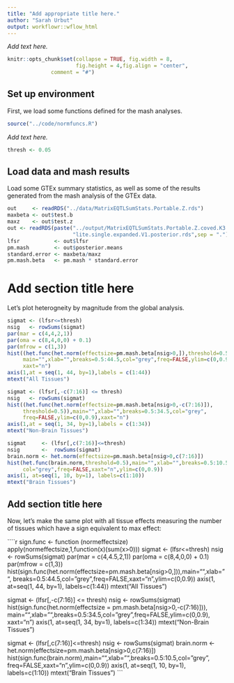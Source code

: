 ```yaml
---
title: "Add appropriate title here."
author: "Sarah Urbut"
output: workflowr::wflow_html
---
```


*Add text here.*

```r
knitr::opts_chunk$set(collapse = TRUE, fig.width = 8,
                      fig.height = 4,fig.align = "center",
		      comment = "#")
```

## Set up environment

First, we load some functions defined for the mash analyses.

```r
source("../code/normfuncs.R")
```

*Add text here.*

```r
thresh <- 0.05
```

## Load data and mash results

Load some GTEx summary statistics, as well as some of the results
generated from the mash analysis of the GTEx data.

```r
out     <- readRDS("../data/MatrixEQTLSumStats.Portable.Z.rds")
maxbeta <- out$test.b
maxz    <- out$test.z
out <- readRDS(paste("../output/MatrixEQTLSumStats.Portable.Z.coved.K3.P3",
                     "lite.single.expanded.V1.posterior.rds",sep = "."))
lfsr           <- out$lfsr
pm.mash        <- out$posterior.means
standard.error <- maxbeta/maxz
pm.mash.beta   <- pm.mash * standard.error
```

# Add section title here

Let's plot heterogneity by magnitude from the global analysis.

```r
sigmat <- (lfsr<=thresh)
nsig   <- rowSums(sigmat)
par(mar = c(4,4,2,1))
par(oma = c(8,4,0,0) + 0.1)
par(mfrow = c(1,3))
hist((het.func(het.norm(effectsize=pm.mash.beta[nsig>0,]),threshold=0.5)),
     main="",xlab="",breaks=0.5:44.5,col="grey",freq=FALSE,ylim=c(0,0.9),
     xaxt="n")
axis(1,at = seq(1, 44, by=1),labels = c(1:44))
mtext("All Tissues")

sigmat <- (lfsr[,-c(7:16)] <= thresh)
nsig   <- rowSums(sigmat)
hist((het.func(het.norm(effectsize=pm.mash.beta[nsig>0,-c(7:16)]),
     threshold=0.5)),main="",xlab="",breaks=0.5:34.5,col="grey",
     freq=FALSE,ylim=c(0,0.9),xaxt="n")
axis(1,at = seq(1, 34, by=1),labels = c(1:34))
mtext("Non-Brain Tissues")

sigmat     <- (lfsr[,c(7:16)]<=thresh)
nsig       <-  rowSums(sigmat)
brain.norm <- het.norm(effectsize=pm.mash.beta[nsig>0,c(7:16)])
hist(het.func(brain.norm,threshold=0.5),main="",xlab="",breaks=0.5:10.5,
     col="grey",freq=FALSE,xaxt="n",ylim=c(0,0.9))
axis(1, at=seq(1, 10, by=1), labels=c(1:10))
mtext("Brain Tissues")
````

## Add section title here

Now, let's make the same plot with all tissue effects measuring the
number of tissues which have a sign equivalent to max effect:

````r
sign.func <- function (normeffectsize)
  apply(normeffectsize,1,function(x)(sum(x>0)))
sigmat <- (lfsr<=thresh)
nsig   <- rowSums(sigmat)
par(mar = c(4,4.5,2,1))
par(oma = c(8,4,0,0) + 0.1)
par(mfrow = c(1,3))
hist(sign.func(het.norm(effectsize=pm.mash.beta[nsig>0,])),main="",xlab="",
     breaks=0.5:44.5,col="grey",freq=FALSE,xaxt="n",ylim=c(0,0.9))
axis(1, at=seq(1, 44, by=1), labels=c(1:44))
mtext("All Tissues")

sigmat <- (lfsr[,-c(7:16)] <= thresh)
nsig   <- rowSums(sigmat)
hist(sign.func(het.norm(effectsize = pm.mash.beta[nsig>0,-c(7:16)])),
     main="",xlab="",breaks=0.5:34.5,col="grey",freq=FALSE,ylim=c(0,0.9),
     xaxt="n")
axis(1, at=seq(1, 34, by=1), labels=c(1:34))
mtext("Non-Brain Tissues")

sigmat     <- (lfsr[,c(7:16)]<=thresh)
nsig       <-  rowSums(sigmat)
brain.norm <- het.norm(effectsize=pm.mash.beta[nsig>0,c(7:16)])
hist(sign.func(brain.norm),main="",xlab="",breaks=0.5:10.5,col="grey",
     freq=FALSE,xaxt="n",ylim=c(0,0.9))
axis(1, at=seq(1, 10, by=1), labels=c(1:10))
mtext("Brain Tissues")
```
